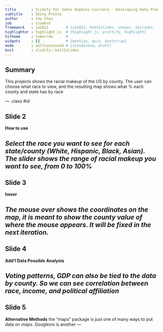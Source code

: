 ```yaml
---
title       : Slidify for Johns Hopkins Coursera - Developing Data Products
subtitle    : Shiny Presto
author      : Jay Chou
job         : student
framework   : io2012        # {io2012, html5slides, shower, dzslides, ...}
highlighter : highlight.js  # {highlight.js, prettify, highlight}
hitheme     : tomorrow      # 
widgets     : []            # {mathjax, quiz, bootstrap}
mode        : selfcontained # {standalone, draft}
knit        : slidify::knit2slides
---
```


## Summary

This projects shows the racial makeup of the US by county. The user can choose what race to view, and the resulting map shows what % each county and state has by race 

--- .class #id 

## Slide 2
<b>How to use</b>

<I>Select the race you want to see for each state/county (White, Hispanic, Black, Asian). The slider shows the range of racial makeup you want to see, from 0 to 100% </I>
---

## Slide 3
<b>hover</b>

<I>The mouse over shows the coordinates on the map, it is meant to show the county value of where the mouse appears. It will be fixed in the next iteration. </I>
---

## Slide 4
<b> Add'l Data Possible Analysis</b>

<I>Voting patterns, GDP can also be tied to the data by county. So we can see correlation between race, income, and political affiliation</I>
---


## Slide 5
<b> Alternative Methods</b>
the "maps" package is just one of many ways to put data on maps. Googlevis is another
<I></I>
---